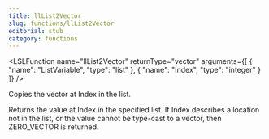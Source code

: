 ```yaml
---
title: llList2Vector
slug: functions/llList2Vector
editorial: stub
category: functions
---
```


<LSLFunction
	name="llList2Vector"
	returnType="vector"
	arguments={[
	{
		"name": "ListVariable",
		"type": "list"
	},
	{
		"name": "Index",
		"type": "integer"
	}
]}
/>

Copies the vector at Index in the list.

Returns the value at Index in the specified list. If Index describes a location not in the list, or the value cannot be type-cast to a vector, then ZERO_VECTOR is returned.

